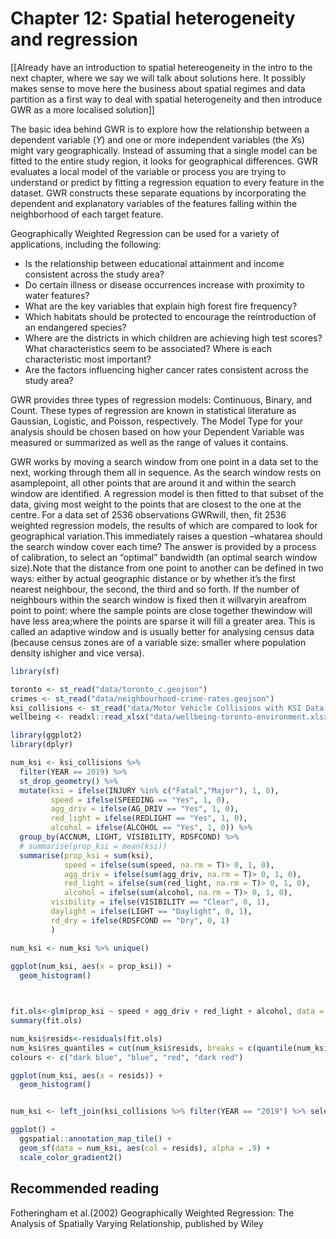 # Chapter 12: Spatial heterogeneity and regression

[[Already have an introduction to spatial hetereogeneity in the intro to the next chapter, where we say we will talk about solutions here. It possibly makes sense to move here the business about spatial regimes and data partition as a first way to deal with spatial heterogeneity and then introduce GWR as a more localised solution]]


The basic idea behind GWR is to explore how the relationship between a dependent variable ($Y$) and one or more independent variables (the $X$s) might vary geographically. Instead of assuming that a single model can be fitted to the entire study region, it looks for geographical differences. GWR evaluates a local model of the variable or process you are trying to understand or predict by fitting a regression equation to every feature in the dataset. GWR constructs these separate equations by incorporating the dependent and explanatory variables of the features falling within the neighborhood of each target feature. 

Geographically Weighted Regression can be used for a variety of applications, including the following:

- Is the relationship between educational attainment and income consistent across the study area?
- Do certain illness or disease occurrences increase with proximity to water features?
- What are the key variables that explain high forest fire frequency?
- Which habitats should be protected to encourage the reintroduction of an endangered species?
- Where are the districts in which children are achieving high test scores? What characteristics seem to be associated? Where is each characteristic most important?
- Are the factors influencing higher cancer rates consistent across the study area?

GWR provides three types of regression models: Continuous, Binary, and Count. These types of regression are known in statistical literature as Gaussian, Logistic, and Poisson, respectively. The Model Type for your analysis should be chosen based on how your Dependent Variable was measured or summarized as well as the range of values it contains. 

GWR works by moving a search window from one point in a data set to the next, working through them all in sequence. As the search window rests on asamplepoint, all other points that are around it and within the search window are identified. A regression model is then fitted to that subset of the data, giving most weight to the points that are closest to the one at the centre. For a data set of 2536 observations GWRwill, then, fit 2536 weighted regression models, the results of which are compared to look for geographical variation.This immediately raises a question –whatarea should the search window cover each time? The answer is provided by a process of calibration, to select an “optimal” bandwidth (an optimal search window size).Note that the distance from one point to another can be defined in two ways: either by actual geographic distance or by whether it’s the first nearest neighbour, the second, the third and so forth. If the number of neighbours within the search window is fixed then it willvaryin areafrom point to point: where the sample points are close together thewindow will have less area;where the points are sparse it will fill a greater area. This is called an adaptive window and is usually better for analysing census data (because census zones are of a variable size: smaller where population density ishigher and vice versa). 


```r

library(sf)

toronto <- st_read("data/toronto_c.geojson")
crimes <- st_read("data/neighbourhood-crime-rates.geojson")
ksi_collisions <- st_read("data/Motor Vehicle Collisions with KSI Data.geojson")
wellbeing <- readxl::read_xlsx("data/wellbeing-toronto-environment.xlsx")

library(ggplot2)
library(dplyr)

num_ksi <- ksi_collisions %>% 
  filter(YEAR == 2019) %>% 
  st_drop_geometry() %>% 
  mutate(ksi = ifelse(INJURY %in% c("Fatal","Major"), 1, 0), 
         speed = ifelse(SPEEDING == "Yes", 1, 0), 
         agg_driv = ifelse(AG_DRIV == "Yes", 1, 0), 
         red_light = ifelse(REDLIGHT == "Yes", 1, 0), 
         alcohol = ifelse(ALCOHOL == "Yes", 1, 0)) %>% 
  group_by(ACCNUM, LIGHT, VISIBILITY, RDSFCOND) %>% 
  # summarise(prop_ksi = mean(ksi))
  summarise(prop_ksi = sum(ksi),
            speed = ifelse(sum(speed, na.rm = T)> 0, 1, 0),
            agg_driv = ifelse(sum(agg_driv, na.rm = T)> 0, 1, 0),
            red_light = ifelse(sum(red_light, na.rm = T)> 0, 1, 0),
            alcohol = ifelse(sum(alcohol, na.rm = T)> 0, 1, 0), 
         visibility = ifelse(VISIBILITY == "Clear", 0, 1), 
         daylight = ifelse(LIGHT == "Daylight", 0, 1), 
         rd_dry = ifelse(RDSFCOND == "Dry", 0, 1)
         ) 

num_ksi <- num_ksi %>% unique()
  
ggplot(num_ksi, aes(x = prop_ksi)) + 
  geom_histogram()



fit.ols<-glm(prop_ksi ~ speed + agg_driv + red_light + alcohol, data = num_ksi) 
summary(fit.ols)

num_ksi$resids<-residuals(fit.ols)
num_ksi$res_quantiles = cut(num_ksi$resids, breaks = c(quantile(num_ksi$resids)[1:3],quantile(num_ksi$resids)[4]+0.00000001,quantile(num_ksi$resids)[5]) , include.lowest = TRUE, dig.lab=10)
colours <- c("dark blue", "blue", "red", "dark red")

ggplot(num_ksi, aes(x = resids)) + 
  geom_histogram()


num_ksi <- left_join(ksi_collisions %>% filter(YEAR == "2019") %>% select(ACCNUM) %>% unique(), num_ksi, by = c("ACCNUM" = "ACCNUM"))

ggplot() + 
  ggspatial::annotation_map_tile() + 
  geom_sf(data = num_ksi, aes(col = resids), alpha = .9) + 
  scale_color_gradient2()

```


## Recommended reading

Fotheringham et al.(2002) Geographically Weighted Regression: The Analysis of Spatially Varying Relationship, published by Wiley
